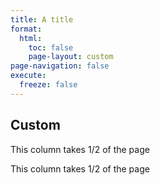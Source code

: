 ```yaml
---
title: A title
format:
  html:
    toc: false
    page-layout: custom
page-navigation: false
execute:
  freeze: false
---
```


::: {.content-block}

## Custom {.unnumbered}

::: {.grid}


::: {.g-col-6}
This column takes 1/2 of the page
:::

::: {.g-col-6}
This column takes 1/2 of the page
:::

:::

:::


